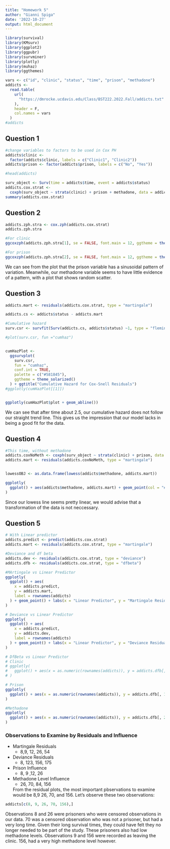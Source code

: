 ```yaml
---
title: "Homework 5"
author: "Gianni Spiga"
date: '2022-10-27'
output: html_document
---
```


```r
library(survival)
library(KMsurv)
library(ggplot2)
library(ggpubr)
library(survminer)
library(plotly)
library(muhaz)
library(ggthemes)
```

```r
vars <- c("id", "clinic", "status", "time", "prison", "methadone")
addicts <-
  read.table(
    url(
      "https://dmrocke.ucdavis.edu/Class/BST222.2022.Fall/addicts.txt"
    ),
    header = F,
    col.names = vars
  )
#addicts
```

## Question 1

```r
#change variables to factors to be used in Cox PH
addicts$clinic <-
  factor(addicts$clinic, labels = c("Clinic1", "Clinic2"))
addicts$prison <- factor(addicts$prison, labels = c("No", "Yes"))

#head(addicts)

surv_object <- Surv(time = addicts$time, event = addicts$status)
addicts.cox.strat <-
  coxph(surv_object ~ strata(clinic) + prison + methadone, data = addicts)
summary(addicts.cox.strat)
```

## Question 2

```r
addicts.zph.stra <- cox.zph(addicts.cox.strat)
addicts.zph.stra

#For clinic
ggcoxzph(addicts.zph.stra[1], se = FALSE, font.main = 12, ggtheme = theme_solarized(), point.col = "#0096FF", ylim = c(-4,4))

#For prison
ggcoxzph(addicts.zph.stra[2], se = FALSE, font.main = 12, ggtheme = theme_solarized(), point.col = "#0096FF", ylim = c(-0.3,0.3))
```
We can see from the plot that the prison variable has a sinusoidal pattern of variation. Meanwhile, our methadone variable seems to have little evidence of a pattern, with a plot that shows random scatter. 


## Question 3


```r
addicts.mart <- residuals(addicts.cox.strat, type = "martingale")

addicts.cs <- addicts$status - addicts.mart

#Cumulative hazard 
surv.csr <- survfit(Surv(addicts.cs, addicts$status) ~1, type = "fleming-harrington", data = addicts)

#plot(surv.csr, fun ="cumhaz")


cumHazPlot <-
  ggsurvplot(
    surv.csr,
    fun = "cumhaz",
    conf.int = TRUE,
    palette = c("#581845"),
    ggtheme = theme_solarized()
  ) + ggtitle("Cumulative Hazard for Cox-Snell Residuals")
#ggplotly(cumHazPlot[[1]])


ggplotly(cumHazPlot$plot + geom_abline())
```
We can see that after time about 2.5, our cumulative hazard does not follow our straight trend line. This gives us the impression that our model lacks in being a good fit for the data. 

## Question 4

```r
#This time, without methadone
addicts.coxNoMeth <- coxph(surv_object ~ strata(clinic) + prison, data = addicts)
addicts.mart <- residuals(addicts.coxNoMeth, type = "martingale")


lowessOBJ <- as.data.frame(lowess(addicts$methadone, addicts.mart))

ggplotly(
  ggplot() + aes(addicts$methadone, addicts.mart) + geom_point(col = "#FFA000") + labs(x = "Methadone", y = "Martingale Residuals", title = "Martingale Residuals vs. Methadone Dosage") + geom_line(data = lowessOBJ, aes(x = x, y = y), col = "#388E3C") + theme_solarized()
)
```

Since our lowess line seems pretty linear, we would advise that a transformation of the data is not neccessary. 

## Question 5

```r
# With Linear predictor
addicts.predict <- predict(addicts.cox.strat)
addicts.mart <- residuals(addicts.cox.strat, type = "martingale")

#Deviance and df beta
addicts.dev <- residuals(addicts.cox.strat, type = "deviance")
addicts.dfb <- residuals(addicts.cox.strat, type = "dfbeta")

#MArtingale vs Linear Predictor
ggplotly(
  ggplot() + aes(
    x = addicts.predict,
    y = addicts.mart,
    label = rownames(addicts)
  ) + geom_point() + labs(x = "Linear Predictor", y = "Martingale Residual", title = "Martingale Residuals vs Linear Predictor") + theme_solarized()
)

# Deviance vs Linear Predictor
ggplotly(
  ggplot() + aes(
    x = addicts.predict,
    y = addicts.dev,
    label = rownames(addicts)
  ) + geom_point() + labs(x = "Linear Predictor", y = "Deviance Residual", title = "Deviance Residuals vs Linear Predictor") + theme_solarized()
)

# DfBeta vs Linear Predictor
# Clinic
# ggplotly(
#   ggplot() + aes(x = as.numeric(rownames(addicts)), y = addicts.dfb[, 1]) + geom_point() + labs(x = "Observation Number", y = "dfbeta for Clinic Type", title = "dfbeta Values for Observation Number by Clinic Type") + theme_solarized()
# )

# Prison
ggplotly(
  ggplot() + aes(x = as.numeric(rownames(addicts)), y = addicts.dfb[, 1]) + geom_point() + labs(x = "Observation Number", y = "dfbeta for Prison Status", title = "dfbeta Values for Observation Number by Prison Status") + theme_solarized()
)

#Methadone
ggplotly(
  ggplot() + aes(x = as.numeric(rownames(addicts)), y = addicts.dfb[, 2]) + geom_point() + labs(x = "Observation Number", y = "dfbeta for Methadone Level", title = "dfbeta Values for Observation Number by Methadone Level") + theme_solarized()
)


```
### Observations to Examine by Residuals and Influence 

* Martingale Residuals
  + 8,9, 12, 26, 54
* Deviance Residuals
  + 8, 123, 156, 175
* Prison Influence
  + 8, 9 ,12, 26
* Methadone Level Influence
  + 26, 70, 84, 156
  
  From the residual plots, the most important pbservations to examine would be 8,9 26, 70, and 156. Let's observe these two observations:
  
```r
addicts[c(8, 9, 26, 70, 156),]
``` 

Observations 8 and 26 were prisoners who were censored observations in our data. 70 was a censored observation who was not a prisoner, but had a very long time. Given their long survival times, they could have felt they no longer needed to be part of the study. These prisoners also had low methadone levels. Observations 9 and 156 were recorded as leaving the clinic. 156, had a very high methadone level however. 